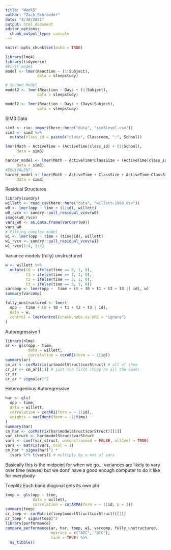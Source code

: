 ```yaml
---
title: "Week5"
author: "Zach Schroeder"
date: "4/30/2021"
output: html_document
editor_options: 
  chunk_output_type: console
---
```


```r
knitr::opts_chunk$set(echo = TRUE)
```

```r
library(lme4)
library(tidyverse)
#First model
model <- lmer(Reaction ~ (1|Subject),
              data = sleepstudy)

# Second Model
model2 <- lmer(Reaction ~ Days + (1|Subject),
              data = sleepstudy)

model2 <- lmer(Reaction ~ Days + (Days|Subject),
              data = sleepstudy)
```

SIM3 Data
```r
sim3 <- rio::import(here::here("data", "sim3level.csv"))
sim3 <- sim3 %>% 
  mutate(class_id = paste0("class", Classroom, ":", School))

lmer(Math ~ ActiveTime + (ActiveTime|class_id) + (1|School),
     data = sim3)

harder_model <- lmer(Math ~ ActiveTime*ClassSize + (ActiveTime|class_id) + (ActiveTime|School),
     data = sim3)
#EQUIVALENT:
harder_model <- lmer(Math ~ ActiveTime + ClassSize + ActiveTime:ClassSize + (ActiveTime|class_id) + (ActiveTime|School),
     data = sim3)
```

Residual Structures
```r
library(sundry)
willett <- read_csv(here::here("data", "willett-1988.csv"))
w0 <- lmer(opp ~ time + (1|id), willett)
w0_rvcv <- sundry::pull_residual_vcov(w0)
image(w0_rvcv)
vars_w0 <- as.data.frame(VarCorr(w0))
vars_w0
# Fitting complex model
w1 <- lmer(opp ~ time + (time|id), willett)
w1_rvcv <- sundry::pull_residual_vcov(w1)
w1_rvcv[1:4, 1:4]
```

Variance models
(fully) unstructured
```r
w <- willett %>% 
  mutate(t0 = ifelse(time == 0, 1, 0),
         t1 = ifelse(time == 1, 1, 0),
         t2 = ifelse(time == 2, 1, 0),
         t3 = ifelse(time == 3, 1, 0))
varcomp <- lmer(opp ~  time + (0 + t0 + t1 + t2 + t3 || id), w)
summary(varcomp)

fully_unstructured <- lmer(
  opp ~  time + (0 + t0 + t1 + t2 + t3 | id), 
  data = w,
  control = lmerControl(check.nobs.vs.nRE = "ignore")
)
```

Autoregressive 1

```r
library(nlme)
ar <- gls(opp ~ time, 
          data = willett,
          correlation = corAR1(form = ~ 1|id))
summary(ar)
cm_ar <- corMatrix(ar$modelStruct$corStruct) # all of them
cr_ar <- cm_ar[[1]] # just the first (they're all the same)
cr_ar
cr_ar * sigma(ar)^2
```

Heterogenious Autoregressive
```r
har <- gls(
  opp ~ time,
  data = willett,
  correlation = corAR1(form = ~ 1|id),
  weights = varIdent(form = ~1|time)
)
summary(har)
cm_har <- corMatrix(har$modelStruct$corStruct)[[1]] 
var_struct <- har$modelStruct$varStruct
vars <- coef(var_struct, unconstrained = FALSE, allCoef = TRUE)
vars <- matrix(vars, ncol = 1)
cm_har * sigma(har)^2 * 
  (vars %*% t(vars)) # multiply by a mat of vars
```

Basically this is the midpoint for when we go... variances are likely to vary over time (waves) but we dont' have a good enough computer to do it like for everybody

Toeplitz
Each band diagonal gets its own phi

```r
toep <- gls(opp ~ time, 
            data = willett,
            correlation = corARMA(form = ~ 1|id, p = 3))
summary(toep)
cr_toep <- corMatrix(toep$modelStruct$corStruct)[[1]] 
cr_toep * sigma(toep)^2
library(performance)
compare_performance(ar, har, toep, w1, varcomp, fully_unstructured,
                    metrics = c("AIC", "BIC"),
                    rank = TRUE) %>% 
  as_tibble()

```

